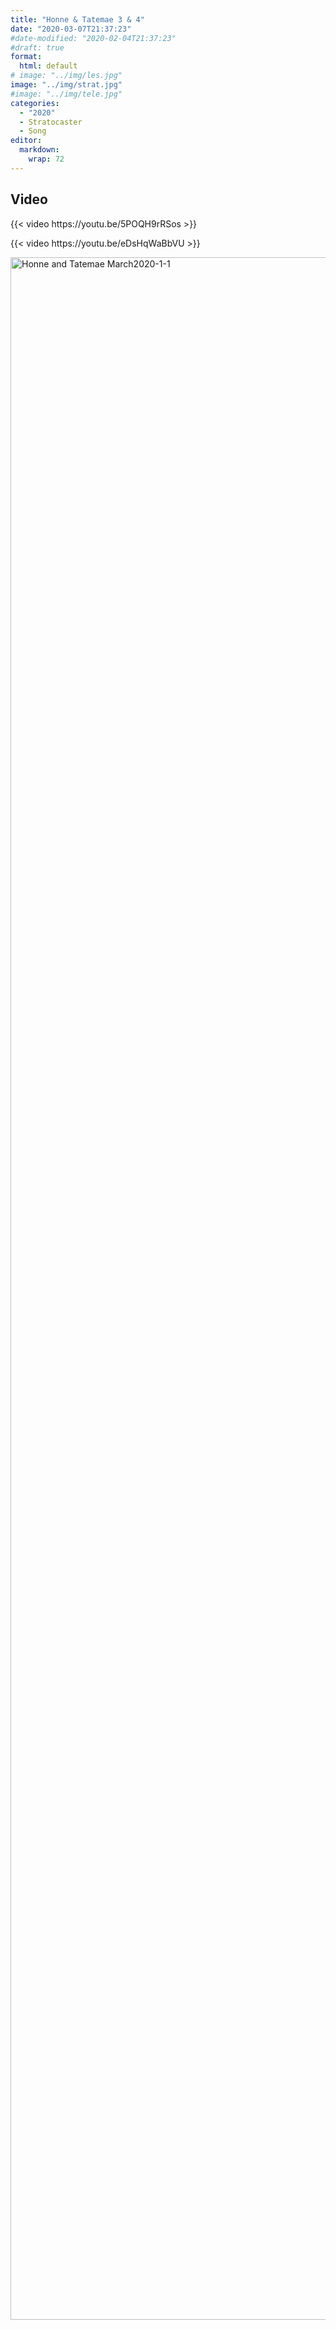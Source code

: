 ```yaml
---
title: "Honne & Tatemae 3 & 4"
date: "2020-03-07T21:37:23"
#date-modified: "2020-02-04T21:37:23"
#draft: true
format: 
  html: default
# image: "../img/les.jpg"
image: "../img/strat.jpg"
#image: "../img/tele.jpg"
categories:
  - "2020"
  - Stratocaster
  - Song
editor: 
  markdown: 
    wrap: 72
---
```


## Video

{{< video https://youtu.be/5POQH9rRSos >}}

{{< video https://youtu.be/eDsHqWaBbVU >}}


<img class="alignnone size-full wp-image-576" src="https://thedeepkeel.files.wordpress.com/2020/03/honne-and-tatemae-march2020-1-1.png" alt="Honne and Tatemae March2020-1-1" width="2550" height="3300">